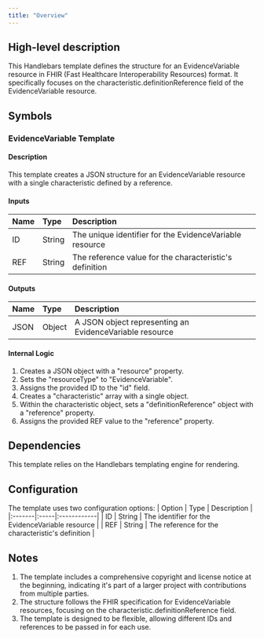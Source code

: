 ```yaml
---
title: "Overview"
---
```


## High-level description
This Handlebars template defines the structure for an EvidenceVariable resource in FHIR (Fast Healthcare Interoperability Resources) format. It specifically focuses on the characteristic.definitionReference field of the EvidenceVariable resource.

## Symbols

### EvidenceVariable Template
#### Description
This template creates a JSON structure for an EvidenceVariable resource with a single characteristic defined by a reference.

#### Inputs
| Name | Type | Description |
|:-----|:-----|:------------|
| ID | String | The unique identifier for the EvidenceVariable resource |
| REF | String | The reference value for the characteristic's definition |

#### Outputs
| Name | Type | Description |
|:-----|:-----|:------------|
| JSON | Object | A JSON object representing an EvidenceVariable resource |

#### Internal Logic
1. Creates a JSON object with a "resource" property.
2. Sets the "resourceType" to "EvidenceVariable".
3. Assigns the provided ID to the "id" field.
4. Creates a "characteristic" array with a single object.
5. Within the characteristic object, sets a "definitionReference" object with a "reference" property.
6. Assigns the provided REF value to the "reference" property.

## Dependencies
This template relies on the Handlebars templating engine for rendering.

## Configuration
The template uses two configuration options:
| Option | Type | Description |
|:-------|:-----|:------------|
| ID | String | The identifier for the EvidenceVariable resource |
| REF | String | The reference for the characteristic's definition |

## Notes
1. The template includes a comprehensive copyright and license notice at the beginning, indicating it's part of a larger project with contributions from multiple parties.
2. The structure follows the FHIR specification for EvidenceVariable resources, focusing on the characteristic.definitionReference field.
3. The template is designed to be flexible, allowing different IDs and references to be passed in for each use.